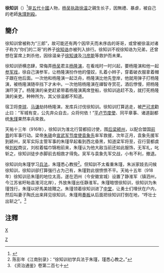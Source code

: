 '''徐知训'''（{{bd|895年||918年|catIdx=X}}）<ref>{{Cite web |url=http://www.doc88.com/p-8911953983856.html |title=胡耀飞《唐末五代东海徐氏家族三题》 |access-date=2015-08-05 |archive-date=2021-05-12 |archive-url=https://web.archive.org/web/20210512062126/https://www.doc88.com/p-8911953983856.html |dead-url=no }}</ref>是[[五代十國|五代十國]]人物，[[杨吴|杨吴]][[执政|执政]][[徐温|徐温]]之親生长子，因無禮、暴虐，被自己的老師[[朱瑾|朱瑾]][[刺殺|刺殺]]。

==簡介==
徐知训曾被称为“三郎”，故可能还有两个因早夭而未序齿的哥哥，或曾被徐温对诸子称为“你们的二哥”的养子[[徐知诰|徐知诰]]亦被列入排行。徐知训不视徐知诰为兄弟，还曾想在宴席上刺杀他，因徐温亲子[[徐知谏|徐知谏]]及[[刁彦能|刁彦能]]等救护而未果。

徐知训骄横恣肆，常侮弄[[杨吴|杨吴]]君主[[杨隆演|杨隆演]]，在看戏时一时兴起，要杨隆演和他一起[[参军戏|参军戏]]，徐自己演参军，让杨隆演扮作他的僮奴，扎着小辫子，穿着破衣服拿着帽子跟在他后面。一次他和杨隆演一起泛舟，杨隆演比他先登岸，他就用弹子打杨隆演，被杨隆演随卒挡下才未中。一次他陪杨隆演在禪智寺赏花，酒后悖慢，把杨隆演吓哭了。杨隆演的亲吏赶紧带着杨隆演离席登船，徐知训追赶不及，就打死杨隆演的亲吏。种种所为，其父徐温都不知道。

宿卫将[[李球|李球]]、[[马谦|马谦]]劫持杨隆演，发库兵讨伐徐知训。徐知训打算逃走，被[[严可求|严可求]]勸止曰：“军城有变，公先弃众自去，众将何依！”[[平盧|平卢节度使]]、同平章事、诸道副都统[[朱瑾|朱瑾]]果然率兵來救。

天祐十三年（916年），徐知训为淮北行营都招讨使，围[[后梁|后梁]][[颍州|颍州]]，以配合盟国[[晉_(五代十國)|前晋]]的军事行动。梁帝[[梁末帝|朱瑱]]命[[宣武军节度使|宣武军节度使]][[袁象先|袁象先]]率军救援，次年正月，袁象先援军到颍州，吴军实际主管军事的朱瑾早起看到西北昏黑，知道梁军将至，召行营都虞候[[刘权|刘权]]商议，刘权着幅巾锦袍前来，朱瑾认为他大敌当前还如此服饰，无军礼，叱斩之，徐知训徒步赤脚前去相救才得免。吴军与袁象先军交战，小有不利，撤退。

徐知训向朱瑾学习[[兵法|兵法]]，朱瑾悉心教授<ref>陈彭年《江南别录》：“徐知训初学兵法于朱瑾，瑾悉心教之。”</ref>。但知訓不太看重朱瑾，朱派家妓去问候徐知训，徐知训卻打算强行占为己有，朱瑾對此很愤愤不平。天祐十五年（918年）徐知训忌朱瑾的地位太高，遂在泗州（今安徽宣城）设置了静淮军（镇泗州，今江苏省盱眙县淮河北岸），外放朱瑾出任静淮军。朱瑾暗恨徐知训，徐知训为朱瑾饯行，朱瑾以好馬美妓贈之。朱瑾领着徐知训进了[[中堂|中堂]]，让勇士们埋伏在户内，然后叫妻子陶氏出来拜见徐知训，朱瑾用[[笏|奏板]]从后面把徐知训打倒在地，“呼壮士出斩之”。<ref>《资治通鉴》卷第二百七十</ref>

== 注釋 ==
{{reflist}}
[[category:五代十國政治人物|X]]
[[Category:徐姓|Z]]